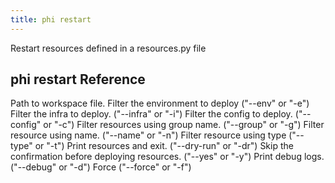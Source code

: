 ```yaml
---
title: phi restart
---
```


Restart resources defined in a resources.py file

## phi restart Reference

<ResponseField name="resources_file" type="str">
 Path to workspace file.
</ResponseField>
<ResponseField name="env_filter" type="str">
 Filter the environment to deploy ("--env" or "-e")
</ResponseField>
<ResponseField name="infra_filter" type="str">
 Filter the infra to deploy. ("--infra" or "-i")
</ResponseField>
<ResponseField name="config_filter" type="str">
 Filter the config to deploy. ("--config" or "-c")
</ResponseField>
<ResponseField name="group_filter" type="str">
 Filter resources using group name. ("--group" or "-g")
</ResponseField>
<ResponseField name="name_filter" type="str">
 Filter resource using name. ("--name" or "-n")
</ResponseField>
<ResponseField name="type_filter" type="str">
 Filter resource using type ("--type" or "-t")
</ResponseField>
<ResponseField name="dry_run" type="bool">
 Print resources and exit. ("--dry-run" or "-dr")
</ResponseField>
<ResponseField name="auto_confirm" type="bool">
 Skip the confirmation before deploying resources. ("--yes" or "-y")
</ResponseField>
<ResponseField name="print_debug_log" type="bool">
 Print debug logs. ("--debug" or "-d")
</ResponseField>
<ResponseField name="force" type="bool">
 Force ("--force" or "-f")
</ResponseField>